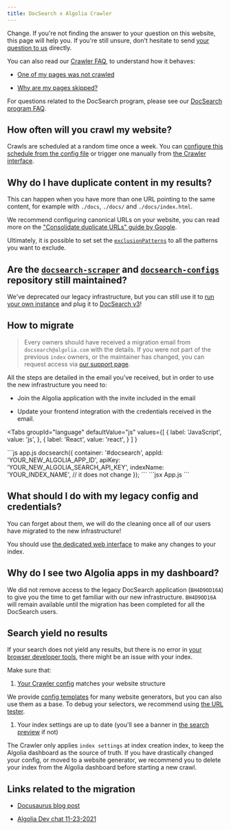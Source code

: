 ```yaml
---
title: DocSearch x Algolia Crawler
---
```



Change. If you're not finding the answer to your question on this website, this page will help you. If you're still unsure, don't hesitate to send [your question to us](mailto\:docsearch@algolia.com) directly.

You can also read our [Crawler FAQ](https://www.algolia.com/doc/tools/crawler/troubleshooting/faq), to understand how it behaves:

- [One of my pages was not crawled](https://www.algolia.com/doc/tools/crawler/troubleshooting/faq/#one-of-my-pages-was-not-crawled)

- [Why are my pages skipped?](https://www.algolia.com/doc/tools/crawler/troubleshooting/faq/#when-are-pages-skipped-or-ignored)

For questions related to the DocSearch program, please see our [DocSearch program FAQ](/docs/DocSearch-program).

## How often will you crawl my website?

Crawls are scheduled at a random time once a week. You can [configure this schedule from the config file](https://www.algolia.com/doc/tools/crawler/apis/configuration/schedule/) or trigger one manually from [the Crawler interface](https://crawler.algolia.com/).

## Why do I have duplicate content in my results?

This can happen when you have more than one URL pointing to the same content, for example with `./docs`, `./docs/` and `./docs/index.html`.

We recommend configuring canonical URLs on your website, you can read more on the ["Consolidate duplicate URLs" guide by Google](https://developers.google.com/search/docs/advanced/crawling/consolidate-duplicate-urls).

Ultimately, it is possible to set set the [`exclusionPatterns`](https://www.algolia.com/doc/tools/crawler/apis/configuration/exclusion-patterns/) to all the patterns you want to exclude.

## Are the [`docsearch-scraper`](https://github.com/algolia/docsearch-scraper) and [`docsearch-configs`](https://github.com/algolia/docsearch-configs) repository still maintained?

We've deprecated our legacy infrastructure, but you can still use it to [run your own instance](/docs/legacy/run-your-own) and plug it to [DocSearch v3](/docs/DocSearch-v3)!

## How to migrate

> Every owners should have received a migration email from `docsearch@algolia.com` with the details. If you were not part of the previous `index` owners, or the maintainer has changed, you can request access via [our support page](https://www.algolia.com/support/).

All the steps are detailed in the email you've received, but in order to use the new infrastructure you need to:

- Join the Algolia application with the invite included in the email

- Update your frontend integration with the credentials received in the email.

<Tabs
  groupId="language"
  defaultValue="js"
  values={[
   { label: 'JavaScript', value: 'js', },
   { label: 'React', value: 'react', }
  ]
  }
>
  <TabItem value="js">
    ```js app.js
    docsearch({
      container: '#docsearch',
      appId: 'YOUR_NEW_ALGOLIA_APP_ID',
      apiKey: 'YOUR_NEW_ALGOLIA_SEARCH_API_KEY',
      indexName: 'YOUR_INDEX_NAME', // it does not change
    });
    ```
  </TabItem>

  <TabItem value="react">
    ```jsx App.js
    <DocSearch
      appId="YOUR_NEW_ALGOLIA_APP_ID"
      apiKey="YOUR_NEW_ALGOLIA_SEARCH_API_KEY"
      indexName="YOUR_INDEX_NAME" // it does not change
    />
    ```
  </TabItem>
</Tabs>


## What should I do with my legacy config and credentials?

You can forget about them, we will do the cleaning once all of our users have migrated to the new infrastructure!

You should use [the dedicated web interface](https://crawler.algolia.com/) to make any changes to your index.

## Why do I see two Algolia apps in my dashboard?

We did not remove access to the legacy DocSearch application (`BH4D9OD16A`) to give you the time to get familiar with our new infrastructure. `BH4D9OD16A` will remain available until the migration has been completed for all the DocSearch users.

## Search yield no results

If your search does not yield any results, but there is no error in [your browser developer tools](https://developer.mozilla.org/en-US/docs/Learn/Common_questions/What_are_browser_developer_tools), there might be an issue with your index.

Make sure that:

1. [Your Crawler config](/docs/record-extractor) matches your website structure

We provide [config templates](/docs/templates) for many website generators, but you can also use them as a base. To debug your selectors, we recommend using [the URL tester](/docs/manage-your-crawls/#url-tester).

1. Your index settings are up to date (you'll see a banner in [the search preview](/docs/manage-your-crawls/#search-preview) if not)

The Crawler only applies `index settings` at index creation index, to keep the Algolia dashboard as the source of truth. If you have drastically changed your config, or moved to a website generator, we recommend you to delete your index from the Algolia dashboard before starting a new crawl.

## Links related to the migration

- [Docusaurus blog post](https://docusaurus.io/blog/2021/11/21/algolia-docsearch-migration)

- [Algolia Dev chat 11-23-2021](https://www.youtube.com/watch?v=htsjpojpKtc\&t=2404s)

